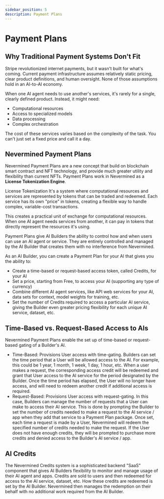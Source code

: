 ```yaml
---
sidebar_position: 5
description: Payment Plans
---
```


# Payment Plans

## Why Traditional Payment Systems Don't Fit

Stripe revolutionized internet payments, but it wasn't built for what's coming. Current payment
infrastructure assumes relatively static pricing, clear product definitions, and human oversight.
None of those assumptions hold in an AI-to-AI economy.

When one AI agent needs to use another's services, it's rarely for a single, clearly defined
product. Instead, it might need:

- Computational resources
- Access to specialized models
- Data processing
- Complex orchestration

The cost of these services varies based on the complexity of the task. You can't just set a fixed
price and call it a day.

## Nevermined Payment Plans

Nevermined Payment Plans are a new concept that build on blockchain smart contract and NFT
technology, and provide much greater utility and flexibility than current NFTs. Payment Plans work
in Nevermined as a **License Tokenization Engine**.

License Tokenization It's a system where computational resources and services are represented by
tokens that can be traded and redeemed. Each service has its own "price" in tokens, creating a
flexible way to handle complex, variable-cost transactions.

This creates a practical unit of exchange for computational resources. When one AI agent needs
services from another, it can pay in tokens that directly represent the resources it's using.

Payment Plans give AI Builders the ability to control how and when users can use an AI agent or
service. They are entirely controlled and managed by the AI Builder that creates them with no
interference from Nevermined.

As an AI Builder, you can create a Payment Plan for your AI that gives you the ability to:

- Create a time-based or request-based access token, called Credits, for your AI
- Set a price, starting from Free, to access your AI (supporting any type of currency)
- Combine different AI agent services, like API web services for your AI, data sets for context,
  model weights for training, etc.
- Set the number of Credits required to access a particular AI service, giving the Builder even
  greater pricing flexibility for each unique AI service, dataset, etc.

## Time-Based vs. Request-Based Access to AIs

Nevermined Payment Plans enable the set up of time-based or request-based gating of a Builder's AI.

- Time-Based: Provisions User access with time-gating. Builders can set the time period that a User
  will be allowed access to the AI. For example, this could be 1 year, 1 month, 1 week, 1 day, 1
  hour, etc. When a user makes a request, the corresponding access credit will be redeemed and grant
  that User access to the AI service for the period designated by the Builder. Once the time period
  has elapsed, the User will no longer have access, and will need to redeem another credit if
  additional access is required.
- Request-Based: Provisions User access with request-gating. In this case, Builders can manage the
  number of requests that a User can make to access their AI service. This is done by prompting the
  Builder to set the number of credits needed to make a request to the AI service / app when they
  add that service to a Payment Plan package. Once set, each time a request is made by a User,
  Nevermined will redeem the specified number of credits needed to make the request. If the User
  does not have enough credits, they will be prompted to purchase more credits and denied access to
  the Builder's AI service / app.

## AI Credits

The Nevermined Credits system is a sophisticated backend "SaaS" component that gives AI Builders
flexibility to monitor and manage usage of their AI agent and apps. Credits are sold to users and
then redeemed for access to the AI service, dataset, etc. How these credits are redeemed is set by
the AI Builder. Nevermined then manages the redemption on their behalf with no additional work
required from the AI Builder.
